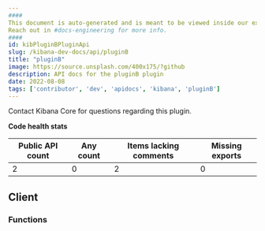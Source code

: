 ```yaml
---
####
This document is auto-generated and is meant to be viewed inside our experimental, new docs system.
Reach out in #docs-engineering for more info.
####
id: kibPluginBPluginApi
slug: /kibana-dev-docs/api/pluginB
title: "pluginB"
image: https://source.unsplash.com/400x175/?github
description: API docs for the pluginB plugin
date: 2022-08-08
tags: ['contributor', 'dev', 'apidocs', 'kibana', 'pluginB']
---
```




Contact Kibana Core for questions regarding this plugin.

**Code health stats**

| Public API count  | Any count | Items lacking comments | Missing exports |
|-------------------|-----------|------------------------|-----------------|
| 2 | 0 | 2 | 0 |

## Client

### Functions
<DocDefinitionList data={pluginBObj.client.functions}/>

